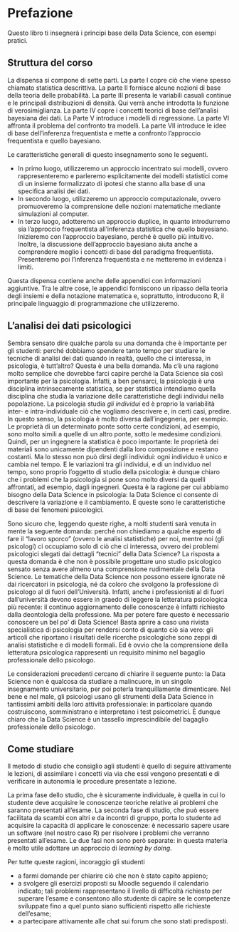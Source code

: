 # Prefazione {.unnumbered}

Questo libro ti insegnerà i principi base della Data Science, con esempi pratici.

## Struttura del corso {.unnumbered}

La dispensa si compone di sette parti. La parte I copre ciò che viene spesso chiamato statistica descrittiva. La parte II fornisce alcune nozioni di base della teoria delle probabilità. La parte III presenta le variabili casuali continue e le principali distribuzioni di densità. Qui verrà anche introdotta la funzione di verosimiglianza. La parte IV copre i concetti teorici di base dell'analisi bayesiana dei dati. La Parte V introduce i modelli di regressione. La parte VI affronta il problema del confronto tra modelli. La parte VII introduce le idee di base dell'inferenza frequentista e mette a confronto l'approccio frequentista e quello bayesiano.

Le caratteristiche generali di questo insegnamento sono le seguenti.

-   In primo luogo, utilizzeremo un approccio incentrato sui modelli, ovvero rappresenteremo e parleremo esplicitamente dei modelli statistici come di un insieme formalizzato di ipotesi che stanno alla base di una specifica analisi dei dati.
-   In secondo luogo, utilizzeremo un approccio computazionale, ovvero promuoveremo la comprensione delle nozioni matematiche mediante simulazioni al computer.
-   In terzo luogo, adotteremo un approccio duplice, in quanto introdurremo sia l'approccio frequentista all'inferenza statistica che quello bayesiano. Inizieremo con l'approccio bayesiano, perché è quello più intuitivo. Inoltre, la discussione dell'approccio bayesiano aiuta anche a comprendere meglio i concetti di base del paradigma frequentista. Presenteremo poi l'inferenza frequentista e ne metteremo in evidenza i limiti.

Questa dispensa contiene anche delle appendici con informazioni aggiuntive. Tra le altre cose, le appendici forniscono un ripasso della teoria degli insiemi e della notazione matematica e, soprattutto, introducono $\mathsf{R}$, il principale linguaggio di programmazione che utilizzeremo.

## L'analisi dei dati psicologici {.unnumbered}

Sembra sensato dire qualche parola su una domanda che è importante per gli studenti: perché dobbiamo spendere tanto tempo per studiare le tecniche di analisi dei dati quando in realtà, quello che ci interessa, in psicologia, è tutt'altro? Questa è una bella domanda. Ma c'è una ragione molto semplice che dovrebbe farci capire perché la Data Science sia così importante per la psicologia. Infatti, a ben pensarci, la psicologia è una disciplina intrinsecamente statistica, se per statistica intendiamo quella disciplina che studia la variazione delle caratteristiche degli individui nella popolazione. La psicologia studia *gli individui* ed è proprio la variabilità inter- e intra-individuale ciò che vogliamo descrivere e, in certi casi, predire. In questo senso, la psicologia è molto diversa dall'ingegneria, per esempio. Le proprietà di un determinato ponte sotto certe condizioni, ad esempio, sono molto simili a quelle di un altro ponte, sotto le medesime condizioni. Quindi, per un ingegnere la statistica è poco importante: le proprietà dei materiali sono unicamente dipendenti dalla loro composizione e restano costanti. Ma lo stesso non può dirsi degli individui: ogni individuo è unico e cambia nel tempo. E le variazioni tra gli individui, e di un individuo nel tempo, sono proprio l'oggetto di studio della psicologia: è dunque chiaro che i problemi che la psicologia si pone sono molto diversi da quelli affrontati, ad esempio, dagli ingegneri. Questa è la ragione per cui abbiamo bisogno della Data Science in psicologia: la Data Science ci consente di descrivere la variazione e il cambiamento. E queste sono le caratteristiche di base dei fenomeni psicologici.

Sono sicuro che, leggendo queste righe, a molti studenti sarà venuta in mente la seguente domanda: perché non chiediamo a qualche esperto di fare il "lavoro sporco" (ovvero le analisi statistiche) per noi, mentre noi (gli psicologi) ci occupiamo solo di ciò che ci interessa, ovvero dei problemi psicologici slegati dai dettagli "tecnici" della Data Science? La risposta a questa domanda è che non è possibile progettare uno studio psicologico sensato senza avere almeno una comprensione rudimentale della Data Science. Le tematiche della Data Science non possono essere ignorate né dai ricercatori in psicologia, né da coloro che svolgono la professione di psicologo al di fuori dell'Università. Infatti, anche i professionisti al di fuori dall'università devono essere in graedo di leggere la letteratura psicologica più recente: il continuo aggiornamento delle conoscenze è infatti richiesto dalla deontologia della professione. Ma per potere fare questo è necessario conoscere un bel po' di Data Science! Basta aprire a caso una rivista specialistica di psicologia per rendersi conto di quanto ciò sia vero: gli articoli che riportano i risultati delle ricerche psicologiche sono zeppi di analisi statistiche e di modelli formali. Ed è ovvio che la comprensione della letteratura psicologica rappresenti un requisito minimo nel bagaglio professionale dello psicologo.

Le considerazioni precedenti cercano di chiarire il seguente punto: la Data Science non è qualcosa da studiare a malincuore, in un singolo insegnamento universitario, per poi poterla tranquillamente dimenticare. Nel bene e nel male, gli psicologi usano gli strumenti della Data Science in tantissimi ambiti della loro attività professionale: in particolare quando costruiscono, somministrano e interpretano i test psicometrici. È dunque chiaro che la Data Science è un tassello imprescindibile del bagaglio professionale dello psicologo.

## Come studiare {.unnumbered}

Il metodo di studio che consiglio agli studenti è quello di seguire attivamente le lezioni, di assimilare i concetti via via che essi vengono presentati e di verificare in autonomia le procedure presentate a lezione.

La prima fase dello studio, che è sicuramente individuale, è quella in cui lo studente deve acquisire le conoscenze teoriche relative ai problemi che saranno presentati all'esame. La seconda fase di studio, che può essere facilitata da scambi con altri e da incontri di gruppo, porta lo studente ad acquisire la capacità di applicare le conoscenze: è necessario sapere usare un software (nel nostro caso $\textsf{R}$) per risolvere i problemi che verranno presentati all'esame. Le due fasi non sono però separate: in questa materia è molto utile adottare un approccio di *learning by doing*.

Per tutte queste ragioni, incoraggio gli studenti

-   a farmi domande per chiarire ciò che non è stato capito appieno;
-   a svolgere gli esercizi proposti su Moodle seguendo il calendario indicato; tali problemi rappresentano il livello di difficoltà richiesto per superare l'esame e consentono allo studente di capire se le competenze sviluppate fino a quel punto siano sufficienti rispetto alle richieste dell'esame;
-   a partecipare attivamente alle chat sui forum che sono stati predisposti.

